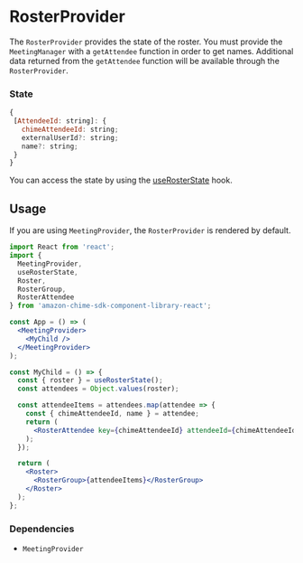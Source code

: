 <Meta title="SDK Providers/RosterProvider" />

# RosterProvider

The `RosterProvider` provides the state of the roster. You must provide the `MeetingManager` with a `getAttendee` function in order to get names. Additional data returned from the `getAttendee` function will be available through the `RosterProvider`.

### State

```javascript
{
 [AttendeeId: string]: {
   chimeAttendeeId: string;
   externalUserId?: string;
   name?: string;
 }
}
```
You can access the state by using the [useRosterState](/docs/sdk-hooks-userosterstate--page) hook.

## Usage

If you are using `MeetingProvider`, the `RosterProvider` is rendered by default.

```jsx
import React from 'react';
import {
  MeetingProvider,
  useRosterState,
  Roster,
  RosterGroup,
  RosterAttendee
} from 'amazon-chime-sdk-component-library-react';

const App = () => (
  <MeetingProvider>
    <MyChild />
  </MeetingProvider>
);

const MyChild = () => {
  const { roster } = useRosterState();
  const attendees = Object.values(roster);

  const attendeeItems = attendees.map(attendee => {
    const { chimeAttendeeId, name } = attendee;
    return (
      <RosterAttendee key={chimeAttendeeId} attendeeId={chimeAttendeeId} />
    );
  });

  return (
    <Roster>
      <RosterGroup>{attendeeItems}</RosterGroup>
    </Roster>
  );
};
```

### Dependencies

- `MeetingProvider`
